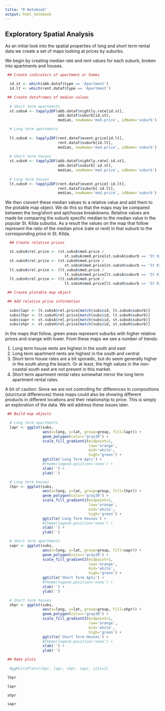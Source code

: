 ```yaml
---
title: "R Notebook"
output: html_notebook
---
```



## Exploratory Spatial Analysis

As an initial look into the spatial properties of long and short term rental data we create a set of maps looking at prices by suburbs.  

We begin by creating median rate and rent values for each suburb, broken into apartments and houses. 

```r

 ## Create indicators of apartment or homes

  id.st <- which(abb.dataf$type == 'Apartment')
  id.lt <- which(rent.dataf$type == 'Apartment')

 ## Create dataframes of median values
  
  # Short term apartments
  st.subsA <- tapply2DF(abb.dataf$nightly.rate[id.st], 
                        abb.dataf$suburb[id.st], 
                        median, newName='med.price', idName='suburb')

  # Long term apartments
  
  lt.subsA <- tapply2DF(rent.dataf$event.price[id.lt], 
                        rent.dataf$suburb[id.lt], 
                        median, newName='med.price', idName='suburb')
  
  # Short term houses
  st.subsH <- tapply2DF(abb.dataf$nightly.rate[-id.st], 
                        abb.dataf$suburb[-id.st], 
                        median, newName='med.price', idName='suburb')
  
  # Long term houses
  lt.subsH <- tapply2DF(rent.dataf$event.price[-id.lt], 
                        rent.dataf$suburb[-id.lt], 
                        median, newName='med.price', idName='suburb')

```

We then convert these median values to a relative value and add them to the plotable map object.  We do this so that the maps may be compared between the long/short and apt/house breakdowns.  Relative values are made be comparing the suburb specific median to the median value in the popular St. Kilda suburbs.  As a result the values on the map that follow represent the ratio of the median price (rate or rent) in that suburb to the corresponding price in St. Kilda.

```r

  ## Create relative prices

  st.subsA$rel.price <- (st.subsA$med.price /
                           st.subsA$med.price[st.subsA$suburb == 'St Kilda'])
  st.subsH$rel.price <- (st.subsH$med.price /
                           st.subsH$med.price[st.subsH$suburb == 'St Kilda'])
  lt.subsA$rel.price <- (lt.subsA$med.price /
                           lt.subsA$med.price[lt.subsA$suburb == 'St Kilda'])
  lt.subsH$rel.price <- (lt.subsH$med.price /
                           lt.subsH$med.price[lt.subsH$suburb == 'St Kilda'])

```

```r

 ## Create plotable map object

 ## Add relative price information
  
  subs$lapr <- lt.subsA$rel.price[match(subs$id, lt.subsA$suburb)]
  subs$lhpr <- lt.subsH$rel.price[match(subs$id, lt.subsH$suburb)]
  subs$sapr <- st.subsA$rel.price[match(subs$id, st.subsA$suburb)]
  subs$shpr <- st.subsH$rel.price[match(subs$id, st.subsH$suburb)]

```

In the maps that follow, green areas represent suburbs with higher relative prices and orange with lower.  From these maps we see a number of trends:

1. Long term house rents are highest in the south and east
2. Long term apartment rents are highest in the south and central 
3. Short term house rates are a bit sporadic, but do seem generally higher in the south along the beach.  Or at least, the high values in the non-coastal south east are not present in this market.
4. Short term apartment rental rates somewhat mirror the long term apartment rental rates.

A bit of caution:  Since we are not controlling for differences in compositions (sturctural differences) these maps could also be showing different products in different locations and their relationship to price.  This is simply an exploration of the data. We will address these issues later. 


```r

 ## Build map objects

  # Long term apartments
  lapr <- ggplot(subs, 
                 aes(x=long, y=lat, group=group, fill=lapr)) +
                 geom_polygon(color='gray30') +
                 scale_fill_gradient2(midpoint=1, 
                                      low='orange', 
                                      mid='white',
                                      high='green') +
                 ggtitle('Long Term Apts') +
                 #theme(legend.position='none') +
                 xlab('') +
                 ylab('')

  # Long term houses
  lhpr <- ggplot(subs, 
                 aes(x=long, y=lat, group=group, fill=lhpr)) +
                 geom_polygon(color='gray30') +
                 scale_fill_gradient2(midpoint=1, 
                                      low='orange', 
                                      mid='white',
                                      high='green') +
                 ggtitle('Long Term Houses') +
                 #theme(legend.position='none') +
                 xlab('') +
                 ylab('')

  # Short term apartments
  sapr <- ggplot(subs, 
                 aes(x=long, y=lat, group=group, fill=sapr)) +
                 geom_polygon(color='gray30') +
                 scale_fill_gradient2(midpoint=1, 
                                      low='orange', 
                                      mid='white',
                                      high='green') +
                 ggtitle('Short Term Apts') +
                 #theme(legend.position='none') +
                 xlab('') +
                 ylab('')

  # Short term houses
  shpr <- ggplot(subs, 
                 aes(x=long, y=lat, group=group, fill=shpr)) +
                 geom_polygon(color='gray30') +
                 scale_fill_gradient2(midpoint=1, 
                                      low='orange', 
                                      mid='white',
                                      high='green') +
                 ggtitle('Short Term Houses') +
                 #theme(legend.position='none') +
                 xlab('') +
                 ylab('')

 ## Make plots
  
  #ggMultiPlots(lhpr, lapr, shpr, sapr, cols=2)

```

```r
 lhpr
```

```r
 lapr
```

```r
 shpr
```

```r
 sapr
```

